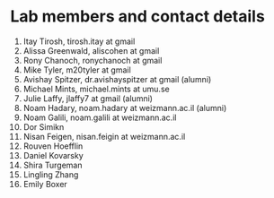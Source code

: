 # Lab members and contact details {#contact}

1. Itay Tirosh, tirosh.itay at gmail
2. Alissa Greenwald, aliscohen at gmail
3. Rony Chanoch, ronychanoch at gmail
4. Mike Tyler, m20tyler at gmail
5. Avishay Spitzer, dr.avishayspitzer at gmail (alumni)
6. Michael Mints, michael.mints at umu.se
7. Julie Laffy, jlaffy7 at gmail (alumni)
8. Noam Hadary, noam.hadary at weizmann.ac.il (alumni)
9. Noam Galili, noam.galili at weizmann.ac.il
10. Dor Simikn
11. Nisan Feigen, nisan.feigin at weizmann.ac.il
12. Rouven Hoefflin
13. Daniel Kovarsky
14. Shira Turgeman
15. Lingling Zhang
16. Emily Boxer


